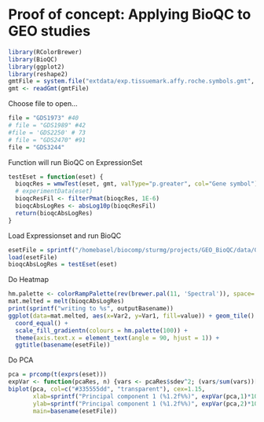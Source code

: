 Proof of concept: Applying BioQC to GEO studies
===============================================

```r
library(RColorBrewer)
library(BioQC)
library(ggplot2)
library(reshape2)
gmtFile = system.file("extdata/exp.tissuemark.affy.roche.symbols.gmt", package="BioQC")
gmt <- readGmt(gmtFile)
```

Choose file to open...
```r
file = "GDS1973" #40
# file = "GDS1989" #42
#file = 'GDS2250' # 73
# file = "GDS2470" #91
file = "GDS3244"
```

Function will run BioQC on ExpressionSet
```r
testEset = function(eset) {
  bioqcRes = wmwTest(eset, gmt, valType="p.greater", col="Gene symbol")
  # experimentData(eset)
  bioqcResFil <- filterPmat(bioqcRes, 1E-6)
  bioqcAbsLogRes <- absLog10p(bioqcResFil)
  return(bioqcAbsLogRes)
}
```

Load Expressionset and run BioQC
```r
esetFile = sprintf("/homebasel/biocomp/sturmg/projects/GEO_BioQC/data/GDS_tissue/%s.Rdata", file)
load(esetFile)
bioqcAbsLogRes = testEset(eset)
```

Do Heatmap
```r
hm.palette <- colorRampPalette(rev(brewer.pal(11, 'Spectral')), space='Lab')  
mat.melted = melt(bioqcAbsLogRes)
print(sprintf("writing to %s", outputBasename))
ggplot(data=mat.melted, aes(x=Var2, y=Var1, fill=value)) + geom_tile() +
  coord_equal() +
  scale_fill_gradientn(colours = hm.palette(100)) +
  theme(axis.text.x = element_text(angle = 90, hjust = 1)) +
  ggtitle(basename(esetFile))
```

Do PCA
```r
pca = prcomp(t(exprs(eset)))
expVar <- function(pcaRes, n) {vars <- pcaRes$sdev^2; (vars/sum(vars))[n]}
biplot(pca, col=c("#335555dd", "transparent"), cex=1.15,
       xlab=sprintf("Principal component 1 (%1.2f%%)", expVar(pca,1)*100),
       ylab=sprintf("Principal component 1 (%1.2f%%)", expVar(pca,2)*100),
       main=basename(esetFile))
```
